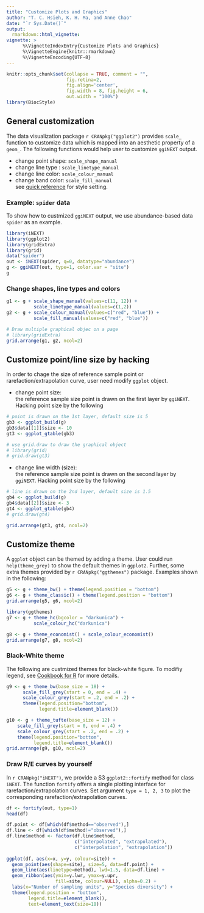 ```yaml
---
title: "Customize Plots and Graphics"
author: "T. C. Hsieh, K. H. Ma, and Anne Chao"
date: "`r Sys.Date()`"
output:
  rmarkdown::html_vignette:
vignette: >
      %\VignetteIndexEntry{Customize Plots and Graphics}
      %\VignetteEngine{knitr::rmarkdown}
      %\VignetteEncoding{UTF-8}
---
```

```r
knitr::opts_chunk$set(collapse = TRUE, comment = "", 
                      fig.retina=2,
                      fig.align='center',
                      fig.width = 8, fig.height = 6,
                      out.width = "100%")
library(BiocStyle)
```


## General customization
The data visualization package `r CRANpkg("ggplot2")` provides `scale_` function to customize  data which is mapped into an aesthetic property of a `geom_`. The following functions would help user to customize `ggiNEXT` output.

- change point shape: `scale_shape_manual`    
- change line type : `scale_linetype_manual`    
- change line color: `scale_colour_manual`    
- change band color: `scale_fill_manual`    
see [quick reference](http://sape.inf.usi.ch/quick-reference/ggplot2/scale) for style setting.

### Example: `spider` data
To show how to custmized `ggiNEXT` output, we use abundance-based data `spider` as an example.
```r
library(iNEXT)
library(ggplot2)
library(gridExtra)
library(grid)
data("spider")
out <- iNEXT(spider, q=0, datatype="abundance")
g <- ggiNEXT(out, type=1, color.var = "site")
g
```

### Change shapes, line types and colors
```r
g1 <- g + scale_shape_manual(values=c(11, 12)) + 
          scale_linetype_manual(values=c(1,2))
g2 <- g + scale_colour_manual(values=c("red", "blue")) +
          scale_fill_manual(values=c("red", "blue"))

# Draw multiple graphical objec on a page
# library(gridExtra)
grid.arrange(g1, g2, ncol=2)
```

## Customize point/line size by hacking
In order to chage the size of reference sample point or rarefaction/extrapolation curve, user need modify `ggplot` object.

- change point size:    
the reference sample size point is drawn on the first layer by `ggiNEXT`. Hacking point size by the following
```r
# point is drawn on the 1st layer, default size is 5
gb3 <- ggplot_build(g)
gb3$data[[1]]$size <- 10
gt3 <- ggplot_gtable(gb3)

# use grid.draw to draw the graphical object
# library(grid)
# grid.draw(gt3)
```

- change line width (size):      
the reference sample size point is drawn on the second layer by `ggiNEXT`. Hacking point size by the following
```r
# line is drawn on the 2nd layer, default size is 1.5
gb4 <- ggplot_build(g)
gb4$data[[2]]$size <- 3
gt4 <- ggplot_gtable(gb4)
# grid.draw(gt4)
```
```r
grid.arrange(gt3, gt4, ncol=2)
```


## Customize theme
A `ggplot` object can be themed by adding a theme. User could run `help(theme_grey)` to show the default themes in `ggplot2`. Further, some extra themes provided by `r CRANpkg("ggthemes")` package. Examples shown in the following:
```r
g5 <- g + theme_bw() + theme(legend.position = "bottom")
g6 <- g + theme_classic() + theme(legend.position = "bottom")
grid.arrange(g5, g6, ncol=2)
```
```r
library(ggthemes)
g7 <- g + theme_hc(bgcolor = "darkunica") +
          scale_colour_hc("darkunica")

g8 <- g + theme_economist() + scale_colour_economist()
grid.arrange(g7, g8, ncol=2)
```

### Black-White theme
The following are custmized themes for black-white figure. To modifiy legend, see [Cookbook for R](http://www.cookbook-r.com/Graphs/Legends_(ggplot2)/) for more details.

```r
g9 <- g + theme_bw(base_size = 18) +
      scale_fill_grey(start = 0, end = .4) +
      scale_colour_grey(start = .2, end = .2) +
      theme(legend.position="bottom",
            legend.title=element_blank())

g10 <- g + theme_tufte(base_size = 12) +       
    scale_fill_grey(start = 0, end = .4) +
    scale_colour_grey(start = .2, end = .2) +
    theme(legend.position="bottom",
          legend.title=element_blank())
grid.arrange(g9, g10, ncol=2)
```

### Draw R/E curves by yourself
In `r CRANpkg("iNEXT")`, we provide a S3 `ggplot2::fortify` method for class `iNEXT`. The function `fortify` offers a single plotting interface for rarefaction/extrapolation curves. Set  argument `type = 1, 2, 3` to plot the corresponding rarefaction/extrapolation curves.
```r
df <- fortify(out, type=1)
head(df)

df.point <- df[which(df$method=="observed"),]
df.line <- df[which(df$method!="observed"),]
df.line$method <- factor(df.line$method, 
                         c("interpolated", "extrapolated"),
                         c("interpolation", "extrapolation"))
 
ggplot(df, aes(x=x, y=y, colour=site)) + 
  geom_point(aes(shape=site), size=5, data=df.point) +
  geom_line(aes(linetype=method), lwd=1.5, data=df.line) +
  geom_ribbon(aes(ymin=y.lwr, ymax=y.upr,
                  fill=site, colour=NULL), alpha=0.2) +
  labs(x="Number of sampling units", y="Species diversity") +
  theme(legend.position = "bottom", 
        legend.title=element_blank(),
        text=element_text(size=18)) 
```


